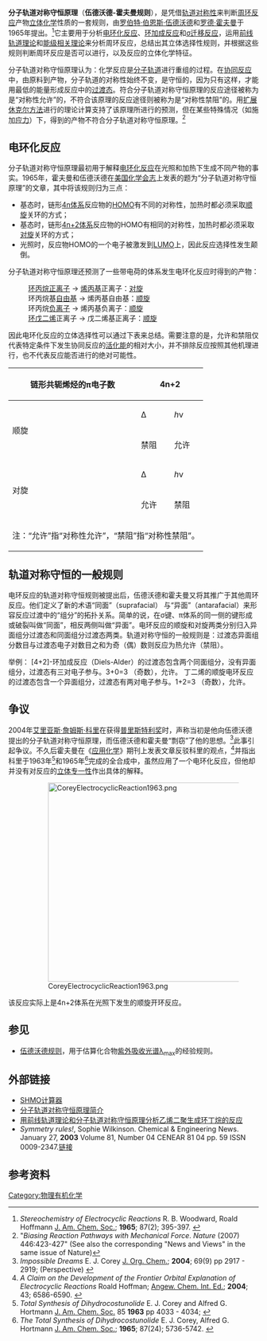 '''分子轨道对称守恒原理'''（'''伍德沃德-霍夫曼规则'''），是凭借[[轨道对称性|轨道对称性]]来判断[[周环反应|周环反应]]产物[[立体化学|立体化学]]性质的一套规则，由[[罗伯特·伯恩斯·伍德沃德|罗伯特·伯恩斯·伍德沃德]]和[[罗德·霍夫曼|罗德·霍夫曼]]于1965年提出。<ref>''Stereochemistry of Electrocyclic Reactions'' R. B. Woodward, Roald Hoffmann [[J._Am._Chem._Soc.|J. Am. Chem. Soc.]]; '''1965'''; 87(2); 395-397. {{DOI|10.1021/ja01080a054}}</ref>它主要用于分析[[电环化反应|电环化反应]]、[[环加成反应|环加成反应]]和[[σ迁移反应|σ迁移反应]]，运用[[前线轨道理论|前线轨道理论]]和[[能级相关理论|能级相关理论]]来分析周环反应，总结出其立体选择性规则，并根据这些规则判断周环反应是否可以进行，以及反应的立体化学特征。

分子轨道对称守恒原理认为：化学反应是[[分子轨道|分子轨道]]进行重组的过程。在[[协同反应|协同反应]]中，由原料到产物，分子轨道的对称性始终不变，是守恒的，因为只有这样，才能用最低的能量形成反应中的[[过渡态|过渡态]]。符合分子轨道对称守恒原理的反应途径被称为是“对称性允许”的，不符合该原理的反应途径则被称为是“对称性禁阻”的。用[[扩展休克尔方法|扩展休克尔方法]]进行的理论计算支持了该原理所进行的预测，但在某些特殊情况（如施加[[应力|应力]]）下，得到的产物不符合分子轨道对称守恒原理。<ref>"''Biasing Reaction Pathways with Mechanical Force''. ''Nature'' (2007) 446:423-427"  (See also the corresponding "News and Views" in the same issue of Nature)</ref>

==电环化反应==
分子轨道对称守恒原理最初用于解释[[电环化反应|电环化反应]]在光照和加热下生成不同产物的事实。1965年，霍夫曼和伍德沃德在[[美国化学会志|美国化学会志]]上发表的题为“分子轨道对称守恒原理”的文章，其中将该规则归为三点：

*基态时，链形[[反芳香性|4n体系]]反应物的[[HOMO|HOMO]]有不同的对称性，加热时都必须采取[[顺旋|顺旋]]关环的方式；
*基态时，链形[[芳香性|4n+2体系]]反应物的HOMO有相同的对称性，加热时都必须采取[[对旋|对旋]]关环的方式；
*光照时，反应物HOMO的一个电子被激发到[[LUMO|LUMO]]上，因此反应选择性发生颠倒。

分子轨道对称守恒原理还预测了一些带电荷的体系发生电环化反应时得到的产物：
:[[环丙烷|环丙烷]][[正离子|正离子]] → [[烯丙基|烯丙基]]正离子：[[对旋|对旋]]
:环丙烷基[[自由基|自由基]] → 烯丙基自由基：[[顺旋|顺旋]]
:环丙烷[[负离子|负离子]] → 烯丙基负离子：[[顺旋|顺旋]]
:[[环戊二烯|环戊二烯]]正离子 → 戊二烯基正离子：[[顺旋|顺旋]]

因此电环化反应的立体选择性可以通过下表来总结。需要注意的是，允许和禁阻仅代表特定条件下发生协同反应的[[活化能|活化能]]的相对大小，并不排除反应按照其他机理进行，也不代表反应能否进行的绝对可能性。

{|align="center" style="width:75%; height:200px; text-align:center" border="1" cellpadding="5" cellspacing="0"
|-
!链形共轭烯烃的π电子数
!colspan="2"|4n+2
!colspan="2"|4n
|-
|rowspan="2"|顺旋
|Δ || ''h''ν||Δ || ''h''ν
|-
|禁阻||允许||允许||禁阻
|-
|rowspan="2"|对旋
|Δ || ''h''ν||Δ || ''h''ν
|-
|允许||禁阻||禁阻||允许
|-
|colspan="5"|注：“允许”指“对称性允许”，“禁阻”指“对称性禁阻”。
|}

==轨道对称守恒的一般规则==
电环反应的轨道对称守恒规则被提出后，伍德沃德和霍夫曼又将其推广于其他周环反应。他们定义了新的术语“同面”（suprafacial） 与“异面”（antarafacial）来形容反应过渡中的“组分”的拓扑关系。简单的说，在σ键、π体系的同一侧的键形成或破裂叫做“同面”，相反两侧叫做“异面”。电环反应的顺旋和对旋两类分别归入异面组分过渡态和同面组分过渡态两类。轨道对称守恒的一般规则是：过渡态异面组分数目与过渡态电子对数目之和为奇（偶）数则反应为热允许（禁阻）。

举例：
[4+2]-环加成反应（Diels-Alder）的过渡态包含两个同面组分，没有异面组分，过渡态有三对电子参与。3+0=3 （奇数），允许。
丁二烯的顺旋电环反应的过渡态包含一个异面组分，过渡态有两对电子参与。1+2=3 （奇数），允许。

==争议==
2004年[[艾里亚斯·詹姆斯·科里|艾里亚斯·詹姆斯·科里]]在获得[[普里斯特利奖|普里斯特利奖]]时，声称当初是他向伍德沃德提出的分子轨道对称守恒原理，而伍德沃德和霍夫曼“剽窃”了他的思想。<ref>''Impossible Dreams''
E. J. Corey [[J._Org._Chem.|J. Org. Chem.]]; '''2004'''; 69(9) pp 2917 - 2919; (Perspective) {{DOI|10.1021/jo049925d}}</ref>此事引起争议。不久后霍夫曼在《[[应用化学_(期刊)|应用化学]]》期刊上发表文章反驳科里的观点，<ref>''A Claim on the Development of the Frontier Orbital Explanation of Electrocyclic Reactions'' Roald Hoffman; [[Angew._Chem._Int._Ed.|Angew. Chem. Int. Ed.]]; '''2004'''; 43; 6586-6590. {{DOI|10.1002/anie.200461440}}</ref>并指出科里于1963年<ref>''Total Synthesis of Dihydrocostunolide'' E. J. Corey and Alfred G. Hortmann [[J._Am._Chem._Soc.|J. Am. Chem. Soc.]] 85 '''1963''' pp 4033 - 4034; {{DOI|10.1021/ja00907a030}}</ref>和1965年<ref>''The Total Synthesis of Dihydrocostunolide'' E. J. Corey, Alfred G. Hortmann [[J._Am._Chem._Soc.|J. Am. Chem. Soc.]]; '''1965'''; 87(24); 5736-5742. {{DOI|10.1021/ja00952a037}}</ref>完成的全合成中，虽然应用了一个电环化反应，但他却并没有对反应的[[立体专一性|立体专一性]]作出具体的解释。

:[[File:CoreyElectrocyclicReaction1963.png|400px]]

该反应实际上是4n+2体系在光照下发生的顺旋开环反应。

==参见==
* [[伍德沃德规则|伍德沃德规则]]，用于估算化合物[[紫外吸收光谱|紫外吸收光谱]]λ<sub>max</sub>的经验规则。

== 外部链接==
* [http://www.chemedu.ch.ntu.edu.tw/~byjin/course/chembond/hmo/ SHMO计算器]{{dead link|date=2017年11月 |bot=InternetArchiveBot |fix-attempted=yes }}
* [http://jwc.hubu.edu.cn/jpkc/yjhx/21/1.ppt#1 分子轨道对称守恒原理简介]{{dead link|date=2017年11月 |bot=InternetArchiveBot |fix-attempted=yes }}
* [http://211.91.165.62/jysweb/whjys/wlhxjys/jghxml/0202%B0%E0%CB%EF%BE%EA-%D2%D2%CF%A9%D4%F5%D1%F9%BB%B7%BC%D3%B3%C9%BB%B7%B6%A1%CD%E9.doc 用前线轨道理论和分子轨道对称守恒原理分析乙烯二聚生成环丁烷的反应]{{Dead link|date=2018年7月 |bot=InternetArchiveBot |fix-attempted=no }}
* ''Symmetry rules!'', Sophie Wilkinson. Chemical & Engineering News. January 27, '''2003''' Volume 81, Number 04 CENEAR 81 04 pp. 59 ISSN 0009-2347.[http://pubs.acs.org/cen/topstory/8104/8104sci4.html 链接] {{Wayback|url=http://pubs.acs.org/cen/topstory/8104/8104sci4.html |date=20190513224016 }}

== 参考资料 ==
<div class="references-small">
<references/>
</div>

[[Category:物理有机化学|Category:物理有机化学]]